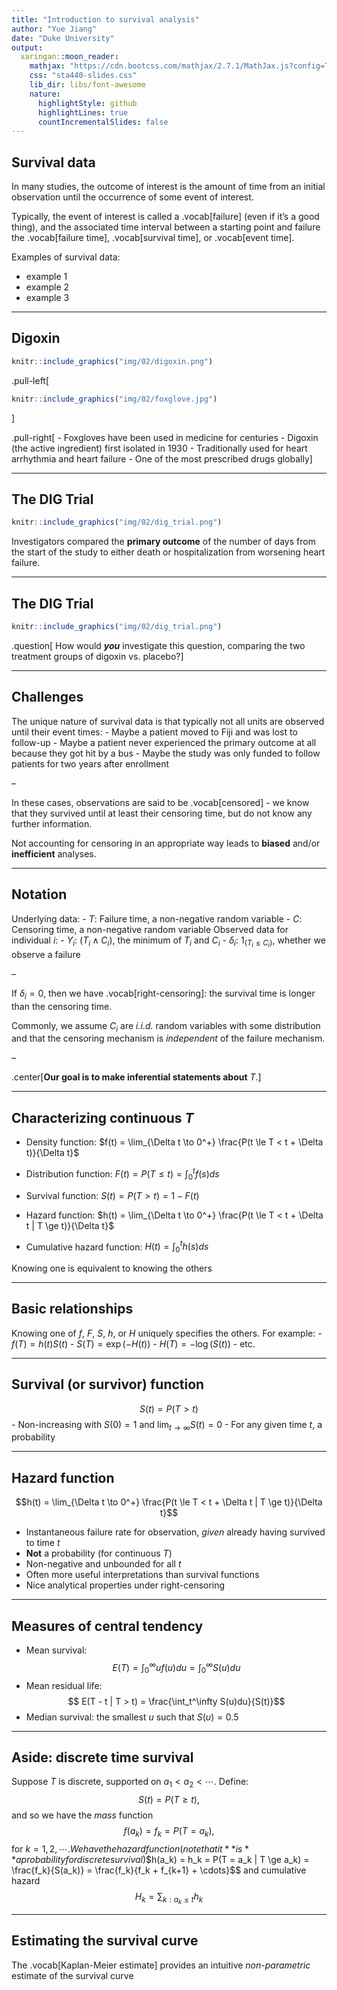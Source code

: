 ---
title: "Introduction to survival analysis"
author: "Yue Jiang"
date: "Duke University"
output:
  xaringan::moon_reader:
    mathjax: "https://cdn.bootcss.com/mathjax/2.7.1/MathJax.js?config=TeX-MML-AM_HTMLorMML"
    css: "sta440-slides.css"
    lib_dir: libs/font-awesome
    nature:
      highlightStyle: github
      highlightLines: true
      countIncrementalSlides: false
---

## Survival data

In many studies, the outcome of interest is the amount of time from an initial 
observation until the occurrence of some event of interest.

Typically, the event of interest is called a .vocab[failure] (even if it's a 
good thing), and the associated time interval between a starting point and 
failure the .vocab[failure time], .vocab[survival time], or .vocab[event time].

Examples of survival data:

- example 1
- example 2
- example 3

---

## Digoxin

```{r, echo=FALSE, fig.align = "center", out.width = '70%'} 
knitr::include_graphics("img/02/digoxin.png")
```

.pull-left[
```{r, echo=FALSE, fig.align = "left", out.width = '100%'} 
knitr::include_graphics("img/02/foxglove.jpg")
```
]

.pull-right[
- Foxgloves have been used in medicine for centuries
- Digoxin (the active ingredient) first isolated in 1930 
- Traditionally used for heart arrhythmia and heart failure
- One of the most prescribed drugs globally
]

---

## The DIG Trial

```{r, echo=FALSE, out.width = '120%'} 
knitr::include_graphics("img/02/dig_trial.png")
```

Investigators compared the **primary outcome** of the number of days from the
start of the study to either death or hospitalization from worsening heart
failure.

---

## The DIG Trial

```{r, echo=FALSE, out.width = '120%'} 
knitr::include_graphics("img/02/dig_trial.png")
```

.question[
How would ***you*** investigate this question, comparing the two treatment 
groups of digoxin vs. placebo?
]

---

## Challenges

The unique nature of survival data is that typically not all units are observed
until their event times:
- Maybe a patient moved to Fiji and was lost to follow-up
- Maybe a patient never experienced the primary outcome at all because they got
hit by a bus
- Maybe the study was only funded to follow patients for two years after
enrollment

--

In these cases, observations are said to be .vocab[censored] - we know that 
they survived until at least their censoring time, but do not know any further
information.

Not accounting for censoring in an appropriate way leads to **biased** and/or
**inefficient** analyses.

---

## Notation

Underlying data:
- $T$: Failure time, a non-negative random variable
- $C$: Censoring time, a non-negative random variable
Observed data for individual $i$:
- $Y_i$: $(T_i \wedge C_i)$, the minimum of $T_i$ and $C_i$
- $\delta_i$: $1_{(T_i \le C_i)}$, whether we observe a failure

--

If $\delta_i = 0$, then we have .vocab[right-censoring]: the survival time is
longer than the censoring time.

Commonly, we assume $C_i$ are *i.i.d.* random variables with some distribution
and that the censoring mechanism is *independent* of the failure mechanism.

--

.center[**Our goal is to make inferential statements about** $T$.]

---

## Characterizing continuous $T$

- Density function: $f(t) = \lim_{\Delta t \to 0^+} \frac{P(t \le T < t + \Delta t)}{\Delta t}$

- Distribution function: $F(t) = P(T \le t) = \int_0^t f(s)ds$

- Survival function: $S(t) = P(T > t) = 1 - F(t)$

- Hazard function: $h(t) = \lim_{\Delta t \to 0^+} \frac{P(t \le T < t + \Delta t | T \ge t)}{\Delta t}$

- Cumulative hazard function: $H(t) = \int_0^t h(s)ds$

Knowing one is equivalent to knowing the others

---

## Basic relationships

Knowing one of $f$, $F$, $S$, $h$, or $H$ uniquely specifies the others. For
example:
- $f(T) = h(t)S(t)$
- $S(T) = \exp(-H(t))$
- $H(T) = -\log(S(t))$
- etc.

---

## Survival (or survivor) function

$$S(t) = P(T > t)$$
- Non-increasing with $S(0) = 1$ and $\lim_{t \to \infty} S(t) = 0$
- For any given time $t$, a probability

---

## Hazard function

$$h(t) = \lim_{\Delta t \to 0^+} \frac{P(t \le T < t + \Delta t | T \ge t)}{\Delta t}$$

- Instantaneous failure rate for observation, *given* already having survived to
time $t$
- **Not** a probability (for continuous $T$)
- Non-negative and unbounded for all $t$
- Often more useful interpretations than survival functions
- Nice analytical properties under right-censoring

---

## Measures of central tendency

- Mean survival:
$$ E(T) = \int_0^\infty uf(u)du = \int_0^\infty S(u)du$$
- Mean residual life:
$$ E(T - t | T > t) = \frac{\int_t^\infty S(u)du}{S(t)}$$
- Median survival: the smallest $u$ such that $S(u) = 0.5$

---

## Aside: discrete time survival 

Suppose $T$ is discrete, supported on $a_1 < a_2 < \cdots$.  Define:
$$S(t) = P(T \ge t),$$
and so we have the *mass* function
$$f(a_k) = f_k = P(T = a_k),$$
for $k = 1, 2, \cdots. We have the hazard function (note that it **is** a 
probability for discrete survival)
$$h(a_k) = h_k = P(T = a_k | T \ge a_k) = \frac{f_k}{S(a_k)} = \frac{f_k}{f_k + f_{k+1} + \cdots}$$
and cumulative hazard
$$H_k = \sum_{k:a_k \le t} h_k$$

--- 

## Estimating the survival curve

The .vocab[Kaplan-Meier estimate] provides an intuitive *non-parametric* 
estimate of the survival curve